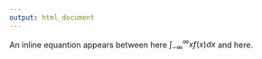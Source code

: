 ```yaml
---
output: html_document
---
```


An inline equantion appears between here $\int_{-\infty}^{\infty}xf(x)dx$ and here.
